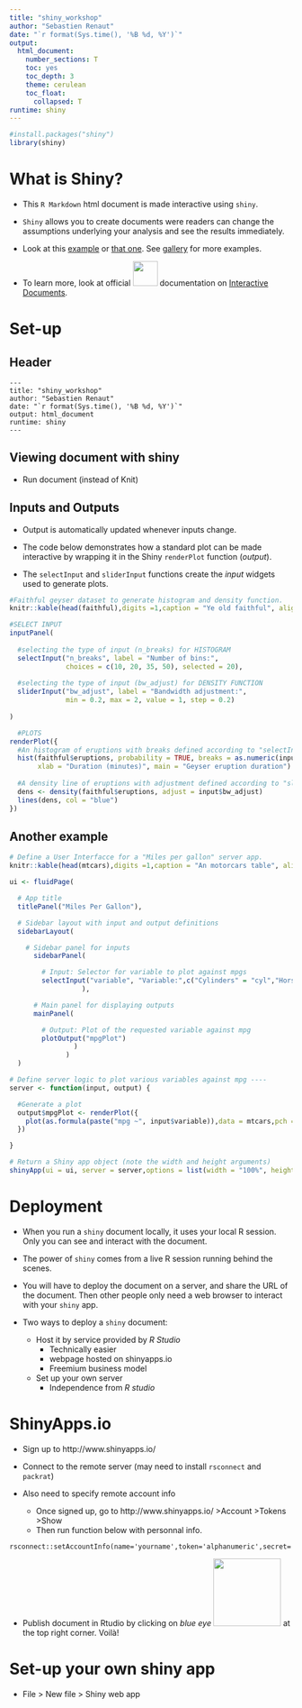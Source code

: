 ```yaml
---
title: "shiny_workshop"
author: "Sebastien Renaut"
date: "`r format(Sys.time(), '%B %d, %Y')`"
output: 
  html_document:
    number_sections: T
    toc: yes
    toc_depth: 3
    theme: cerulean
    toc_float:
      collapsed: T
runtime: shiny
---
```


```r
#install.packages("shiny")
library(shiny)
```

# What is Shiny?
* This `R Markdown` html document is made interactive using `shiny`. 

* `Shiny` allows you to create documents were readers can change the assumptions underlying your analysis and see the results immediately. 

* Look at this [example](https://gallery.shinyapps.io/087-crandash/) or [that one ](https://gallery.shinyapps.io/lake_erie_fisheries_stock_assessment_app/). See [gallery](https://shiny.rstudio.com/gallery/) for more examples.  

* To learn more, look at official ![](rsconnect/documents/rstudio.png){width=44px} documentation on [Interactive Documents](http://rmarkdown.rstudio.com/authoring_shiny.html).

# Set-up

## Header
```header
---  
title: "shiny_workshop"  
author: "Sebastien Renaut"  
date: "`r format(Sys.time(), '%B %d, %Y')`"  
output: html_document  
runtime: shiny  
---
```

## Viewing document with shiny  
* Run document (instead of Knit)

## Inputs and Outputs
* Output is automatically updated whenever inputs change.   

* The code below demonstrates how a standard plot can be made interactive by wrapping it in the Shiny `renderPlot` function (*output*).   
  
* The `selectInput` and `sliderInput` functions create the *input* widgets used to generate plots.    


```r
#Faithful geyser dataset to generate histogram and density function.
knitr::kable(head(faithful),digits =1,caption = "Ye old faithful", align = "c") 

#SELECT INPUT
inputPanel(
  
  #selecting the type of input (n_breaks) for HISTOGRAM
  selectInput("n_breaks", label = "Number of bins:",
              choices = c(10, 20, 35, 50), selected = 20),
  
  #selecting the type of input (bw_adjust) for DENSITY FUNCTION
  sliderInput("bw_adjust", label = "Bandwidth adjustment:",
              min = 0.2, max = 2, value = 1, step = 0.2)
  
)

  #PLOTS
renderPlot({
  #An histogram of eruptions with breaks defined according to "selectInput"
  hist(faithful$eruptions, probability = TRUE, breaks = as.numeric(input$n_breaks),
       xlab = "Duration (minutes)", main = "Geyser eruption duration")
  
  #A density line of eruptions with adjustment defined according to "sliderInput"
  dens <- density(faithful$eruptions, adjust = input$bw_adjust)
  lines(dens, col = "blue")
})
```


## Another example
```r
# Define a User Interfacce for a "Miles per gallon" server app.
knitr::kable(head(mtcars),digits =1,caption = "An motorcars table", align = "c")

ui <- fluidPage(

  # App title
  titlePanel("Miles Per Gallon"),

  # Sidebar layout with input and output definitions
  sidebarLayout(

    # Sidebar panel for inputs
      sidebarPanel(

        # Input: Selector for variable to plot against mpgs
        selectInput("variable", "Variable:",c("Cylinders" = "cyl","Horse power" = "hp","Gears" = "gear"))
                  ),

      # Main panel for displaying outputs
      mainPanel(

        # Output: Plot of the requested variable against mpg
        plotOutput("mpgPlot")
                )
              )
  )

# Define server logic to plot various variables against mpg ----
server <- function(input, output) {

  #Generate a plot
  output$mpgPlot <- renderPlot({
    plot(as.formula(paste("mpg ~", input$variable)),data = mtcars,pch = 19,col = "darkred",main = paste("mpg ~", input$variable))
  })

}

# Return a Shiny app object (note the width and height arguments)
shinyApp(ui = ui, server = server,options = list(width = "100%", height = 600))
```  

# Deployment
* When you run a `shiny` document locally, it uses your local R session. Only you can see and interact with the document.   

* The power of `shiny` comes from a live R session running behind the scenes.

* You will have to deploy the document on a server, and share the URL of the document. Then other people only need a web browser to interact with your `shiny` app.

* Two ways to deploy a `shiny` document: 
  + Host it by service provided by *R Studio*   
    + Technically easier
    + webpage hosted on shinyapps.io
    + Freemium business model
  + Set up your own server
    +  Independence from *R studio*

# ShinyApps.io
* Sign up to http://www.shinyapps.io/ 

* Connect to the remote server (may need to install `rsconnect` and `packrat`)

* Also need to specify remote account info
  + Once signed up, go to http://www.shinyapps.io/ >Account >Tokens >Show   
  + Then run function below with personnal info.  
    
```rsconnect
rsconnect::setAccountInfo(name='yourname',token='alphanumeric',secret='ASCII') 
```

* Publish document in Rtudio by clicking on *blue eye* ![](rsconnect/documents/blue_eye.png){width=120px} at the top right corner. Voilà!  

# Set-up your own shiny app
* File > New file > Shiny web app  



